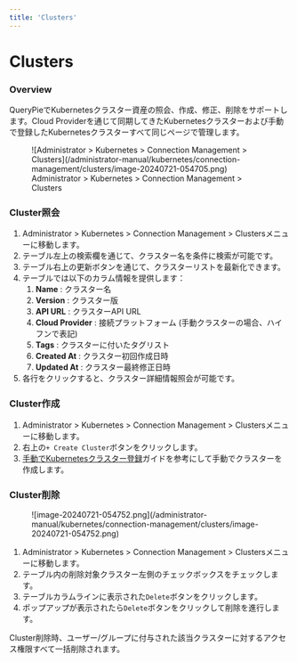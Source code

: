 ```yaml
---
title: 'Clusters'
---
```



# Clusters

### Overview

QueryPieでKubernetesクラスター資産の照会、作成、修正、削除をサポートします。Cloud Providerを通じて同期してきたKubernetesクラスターおよび手動で登録したKubernetesクラスターすべて同じページで管理します。

<figure data-layout="center" data-align="center">
![Administrator &gt; Kubernetes &gt; Connection Management &gt; Clusters](/administrator-manual/kubernetes/connection-management/clusters/image-20240721-054705.png)
<figcaption>
Administrator &gt; Kubernetes &gt; Connection Management &gt; Clusters
</figcaption>
</figure>


### Cluster照会

1. Administrator &gt; Kubernetes &gt; Connection Management &gt; Clustersメニューに移動します。
2. テーブル左上の検索欄を通じて、クラスター名を条件に検索が可能です。
3. テーブル右上の更新ボタンを通じて、クラスターリストを最新化できます。
4. テーブルでは以下のカラム情報を提供します：
    1.  **Name**  : クラスター名
    2.  **Version**  : クラスター版
    3.  **API URL**  : クラスターAPI URL
    4.  **Cloud Provider**  : 接続プラットフォーム (手動クラスターの場合、ハイフンで表記)
    5.  **Tags**  : クラスターに付いたタグリスト
    6.  **Created At**  : クラスター初回作成日時
    7.  **Updated At**  : クラスター最終修正日時
5. 各行をクリックすると、クラスター詳細情報照会が可能です。


### Cluster作成

1. Administrator &gt; Kubernetes &gt; Connection Management &gt; Clustersメニューに移動します。
2. 右上の`+ Create Cluster`ボタンをクリックします。
3. [手動でKubernetesクラスター登録](clusters/manually-registering-kubernetes-clusters)ガイドを参考にして手動でクラスターを作成します。


### Cluster削除

<figure data-layout="left" data-align="left">
![image-20240721-054752.png](/administrator-manual/kubernetes/connection-management/clusters/image-20240721-054752.png)
</figure>

1. Administrator &gt; Kubernetes &gt; Connection Management &gt; Clustersメニューに移動します。
2. テーブル内の削除対象クラスター左側のチェックボックスをチェックします。
3. テーブルカラムラインに表示された`Delete`ボタンをクリックします。
4. ポップアップが表示されたら`Delete`ボタンをクリックして削除を進行します。

<Callout type="important">
Cluster削除時、ユーザー/グループに付与された該当クラスターに対するアクセス権限すべて一括削除されます。
</Callout>
